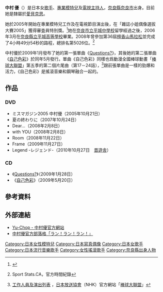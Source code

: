 
{{Infobox musical artist
| name            = 中村優
| image             =
| caption        = 
| background      = solo_singer
| birth_name      = 
| birth_date            = {{birth date and age|mf=yes|1987|5|13}} 
| birth_place = {{JPN}}[[奈良縣|奈良縣]]
| genre           = [[搖滾音樂|搖滾音樂]]、[[流行音樂|流行音樂]]、[[電子音樂|電子音樂]]
| occupation      = [[歌手|歌手]]、[[模特兒|模特兒]]
| Alma mater      = 
| years_active    =
| instrument      = 唱歌、結他
| label           = [[愛貝克思|愛貝克思]]
| associated_acts = 
| website             = 
}}

{{japanese|japanese=中村 優|kana=なかむら ゆう|romaji=Nakamura Yu}}
'''中村 優'''（{{bd|1987年|5月13日|catIdx=Nakamura Yu}}）是日本女[[歌手|歌手]]、[[模特兒|專業模特兒]]及[[電視主持人|電視主持人]]，[[奈良縣|奈良縣]][[奈良市|奈良市]]出身。目前她是隸屬於[[愛貝克思|愛貝克思]]。

她於2005年開始在專業模特兒工作及在電視節目演出後，在「雜誌小姐偶像選拔大賽2005」獲得審査員特別獎。<ref>{{Cite web |url=http://www.tokyograph.com/info/Miss_Magazine |title=Tokyo Graph News網頁內的雜誌小姐得獎名單 |accessdate=2014-08-05 |archive-date=2010-02-17 |archive-url=https://web.archive.org/web/20100217033629/http://www.tokyograph.com/info/Miss_Magazine |dead-url=no }}</ref>她在[[奈良市立平城中學校|奈良市立平城中學校]]留學經過之後，2006年3月在[[奈良縣立平城高等學校|奈良縣立平城高等學校]]畢業。2008年曾參加第36屆[[檀香山馬拉松|檀香山馬拉松]]並完成了4小時49分54秒的路程，總排名第5026位。<ref>{{cite web |url=http://www.sportstats.ca/display-results.php?lang=eng&racecode=44452&lboard=Overall&page=25&sizeofpage=200&sortby=place&limit=2000 |title=存档副本 |accessdate=2009-08-03 |deadurl=yes |archiveurl=https://web.archive.org/web/20110706203809/http://www.sportstats.ca/display-results.php?lang=eng&racecode=44452&lboard=Overall&page=25&sizeofpage=200&sortby=place&limit=2000 |archivedate=2011-07-06 }} Sport Stats.CA，官方時間紀錄</ref>

中村優於2009年1月發布了她的第一張單曲《[[Questions?|Questions?]]》，其後她的第二張單曲《[[自己色彩|自己色彩]]》於同年5月發行。單曲《自己色彩》同樣也爲動漫全國棒球動畫「[[棒球大聯盟|棒球大聯盟]]」第五季的第二個片尾曲（第17－24話），<ref>[http://www3.nhk.or.jp/anime/major/ 工作人員及演出列表] {{Wayback|url=http://www3.nhk.or.jp/anime/major/ |date=20041023002136 }}，[[日本放送協會|日本放送協會]]（NHK）官方網站「[[棒球大聯盟|棒球大聯盟]]」{{ja icon}}</ref>跟前張單曲是一樣的勁爆和活力，《自己色彩》是搖滾音樂和鋼琴融合一起的。

==作品==
===DVD===
*ミスマガジン2005 中村優（2005年10月21日）
*夏の終わりに（2007年10月24日）
*Dear...（2008年2月8日）
*with YOU（2008年2月8日）
*Room（2008年11月22日）
*Frame（2009年11月27日）
*Legend -レジェンド-（2010年10月27日　[[晋遊舎|晋遊舎]]）

===CD===
*《[[Questions?|Questions?]]》（2009年1月28日）
*《[[自己色彩|自己色彩]]》（2009年5月20日）

==參考資料==
{{reflist}}

==外部連結==
* [https://web.archive.org/web/20090501223310/http://yu-chop.com/profile.html Yu-Chop - 中村優官方網站]{{ja icon}}
* [https://web.archive.org/web/20140223171640/http://ameblo.jp/nkmr-yu/ 中村優官方部落格「ラン！ラン！ラン！」]{{ja icon}}


{{DEFAULTSORT:Nakamura, Yu}}
[[Category:日本女性模特兒|Category:日本女性模特兒]]
[[Category:日本寫真偶像|Category:日本寫真偶像]]
[[Category:日本女歌手|Category:日本女歌手]]
[[Category:日本流行音樂歌手|Category:日本流行音樂歌手]]
[[Category:女性搖滾歌手|Category:女性搖滾歌手]]
[[Category:奈良縣出身人物|Category:奈良縣出身人物]]